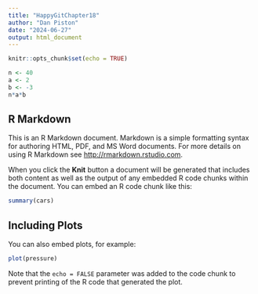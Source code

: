```yaml
---
title: "HappyGitChapter18"
author: "Dan Piston"
date: "2024-06-27"
output: html_document
---
```


```r
knitr::opts_chunk$set(echo = TRUE)
```
```r
n <- 40
a <- 2
b <- -3
n*a*b
```

## R Markdown

This is an R Markdown document. Markdown is a simple formatting syntax for authoring HTML, PDF, and MS Word documents. For more details on using R Markdown see <http://rmarkdown.rstudio.com>.

When you click the **Knit** button a document will be generated that includes both content as well as the output of any embedded R code chunks within the document. You can embed an R code chunk like this:

```r
summary(cars)
```

## Including Plots

You can also embed plots, for example:

```r
plot(pressure)
```

Note that the `echo = FALSE` parameter was added to the code chunk to prevent printing of the R code that generated the plot.
